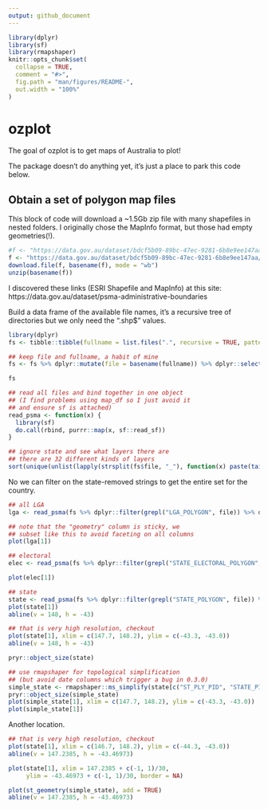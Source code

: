```yaml
---
output: github_document
---
```


<!-- README.md is generated from README.Rmd. Please edit that file -->

```r
library(dplyr)
library(sf)
library(rmapshaper)
knitr::opts_chunk$set(
  collapse = TRUE,
  comment = "#>",
  fig.path = "man/figures/README-",
  out.width = "100%"
)
```
# ozplot

The goal of ozplot is to get maps of Australia to plot!

The package doesn't do anything yet, it's just a place to park this code below. 

## Obtain a set of polygon map files 


This block of code will download a ~1.5Gb zip file with 
many shapefiles in nested folders. I originally chose the MapInfo format, but those had empty geometries(!). 



```r
#f <- "https://data.gov.au/dataset/bdcf5b09-89bc-47ec-9281-6b8e9ee147aa/resource/cb2d6c1c-fd4c-4fd7-b93b-3796425bc0de/download/aug17adminboundsmapinfotabformat20170828133827.zip"
f <- "https://data.gov.au/dataset/bdcf5b09-89bc-47ec-9281-6b8e9ee147aa/resource/53c24b8e-4f55-4eed-a189-2fc0dcca6381/download/aug17adminboundsesrishapefileordbffile20170821151234.zip"
download.file(f, basename(f), mode = "wb")
unzip(basename(f))

```

I discovered these links (ESRI Shapefile and MapInfo) at this site: https://data.gov.au/dataset/psma-administrative-boundaries 


Build a data frame of the available file names, it's a 
recursive tree of directories but we only need the ".shp$" values. 

```r
library(dplyr)
fs <- tibble::tibble(fullname = list.files(".", recursive = TRUE, pattern = "shp$"))

## keep file and fullname, a habit of mine
fs <- fs %>% dplyr::mutate(file = basename(fullname)) %>% dplyr::select(file, fullname)

fs 

## read all files and bind together in one object
## (I find problems using map_df so I just avoid it
## and ensure sf is attached)
read_psma <- function(x) {
  library(sf)
  do.call(rbind, purrr::map(x, sf::read_sf))
}
```


```r
## ignore state and see what layers there are
## there are 32 different kinds of layers
sort(unique(unlist(lapply(strsplit(fs$file, "_"), function(x) paste(tail(x, -1), collapse = "_")))))
```


No we can filter on the state-removed strings to get the entire set for the country. 

```r
## all LGA
lga <- read_psma(fs %>% dplyr::filter(grepl("LGA_POLYGON", file)) %>% dplyr::pull(fullname))

## note that the "geometry" column is sticky, we
## subset like this to avoid faceting on all columns
plot(lga[1])

## electoral
elec <- read_psma(fs %>% dplyr::filter(grepl("STATE_ELECTORAL_POLYGON", file)) %>% dplyr::pull(fullname))

plot(elec[1])

## state
state <- read_psma(fs %>% dplyr::filter(grepl("STATE_POLYGON", file)) %>% dplyr::pull(fullname))
plot(state[1])
abline(v = 148, h = -43)

## that is very high resolution, checkout 
plot(state[1], xlim = c(147.7, 148.2), ylim = c(-43.3, -43.0))
abline(v = 148, h = -43)

pryr::object_size(state)

## use rmapshaper for topological simplification
## (but avoid date columns which trigger a bug in 0.3.0)
simple_state <- rmapshaper::ms_simplify(state[c("ST_PLY_PID", "STATE_PID", "geometry")])
pryr::object_size(simple_state)
plot(simple_state[1], xlim = c(147.7, 148.2), ylim = c(-43.3, -43.0))
plot(simple_state[1])
```

Another location. 

```r
## that is very high resolution, checkout 
plot(state[1], xlim = c(146.7, 148.2), ylim = c(-44.3, -43.0))
abline(v = 147.2385, h = -43.46973)

plot(state[1], xlim = 147.2385 + c(-1, 1)/30, 
     ylim = -43.46973 + c(-1, 1)/30, border = NA)

plot(st_geometry(simple_state), add = TRUE)
abline(v = 147.2385, h = -43.46973)



```
